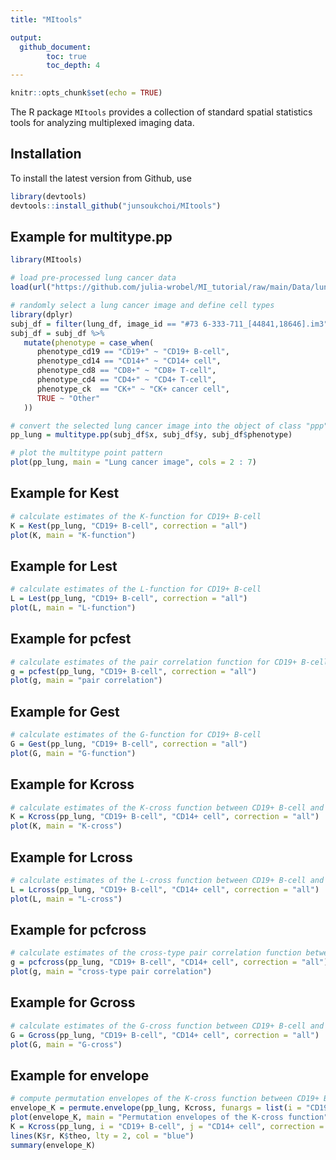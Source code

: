 ```yaml
---
title: "MItools"

output: 
  github_document:
        toc: true
        toc_depth: 4
---
```


```r
knitr::opts_chunk$set(echo = TRUE)
```

The R package `MItools` provides a collection of standard spatial statistics tools for analyzing multiplexed imaging data.

## Installation

To install the latest version from Github, use

```r
library(devtools)
devtools::install_github("junsoukchoi/MItools")
```

## Example for multitype.pp

```r
library(MItools)

# load pre-processed lung cancer data
load(url("https://github.com/julia-wrobel/MI_tutorial/raw/main/Data/lung.RDA"))

# randomly select a lung cancer image and define cell types
library(dplyr)
subj_df = filter(lung_df, image_id == "#73 6-333-711_[44841,18646].im3")
subj_df = subj_df %>%
   mutate(phenotype = case_when(
      phenotype_cd19 == "CD19+" ~ "CD19+ B-cell",
      phenotype_cd14 == "CD14+" ~ "CD14+ cell",
      phenotype_cd8 == "CD8+" ~ "CD8+ T-cell",
      phenotype_cd4 == "CD4+" ~ "CD4+ T-cell",
      phenotype_ck  == "CK+" ~ "CK+ cancer cell",
      TRUE ~ "Other"
   ))

# convert the selected lung cancer image into the object of class "ppp" representing a multitype point pattern
pp_lung = multitype.pp(subj_df$x, subj_df$y, subj_df$phenotype)

# plot the multitype point pattern
plot(pp_lung, main = "Lung cancer image", cols = 2 : 7)
```

## Example for Kest

```r
# calculate estimates of the K-function for CD19+ B-cell
K = Kest(pp_lung, "CD19+ B-cell", correction = "all")
plot(K, main = "K-function")
```

## Example for Lest

```r
# calculate estimates of the L-function for CD19+ B-cell
L = Lest(pp_lung, "CD19+ B-cell", correction = "all")
plot(L, main = "L-function")
```

## Example for pcfest

```r
# calculate estimates of the pair correlation function for CD19+ B-cell
g = pcfest(pp_lung, "CD19+ B-cell", correction = "all")
plot(g, main = "pair correlation")
```

## Example for Gest

```r
# calculate estimates of the G-function for CD19+ B-cell
G = Gest(pp_lung, "CD19+ B-cell", correction = "all")
plot(G, main = "G-function")
```

## Example for Kcross

```r
# calculate estimates of the K-cross function between CD19+ B-cell and CD14+ cell
K = Kcross(pp_lung, "CD19+ B-cell", "CD14+ cell", correction = "all")
plot(K, main = "K-cross")
```

## Example for Lcross

```r
# calculate estimates of the L-cross function between CD19+ B-cell and CD14+ cell
L = Lcross(pp_lung, "CD19+ B-cell", "CD14+ cell", correction = "all")
plot(L, main = "L-cross")
```

## Example for pcfcross

```r
# calculate estimates of the cross-type pair correlation function between CD19+ B-cell and CD14+ cell
g = pcfcross(pp_lung, "CD19+ B-cell", "CD14+ cell", correction = "all")
plot(g, main = "cross-type pair correlation")
```

## Example for Gcross

```r
# calculate estimates of the G-cross function between CD19+ B-cell and CD14+ cell
G = Gcross(pp_lung, "CD19+ B-cell", "CD14+ cell", correction = "all")
plot(G, main = "G-cross")
```

## Example for envelope

```r
# compute permutation envelopes of the K-cross function between CD19+ B-cell and CD14+ cell under CSR
envelope_K = permute.envelope(pp_lung, Kcross, funargs = list(i = "CD19+ B-cell", j = "CD14+ cell", correction = "isotropic"))
plot(envelope_K, main = "Permutation envelopes of the K-cross function")
K = Kcross(pp_lung, i = "CD19+ B-cell", j = "CD14+ cell", correction = "isotropic")
lines(K$r, K$theo, lty = 2, col = "blue")
summary(envelope_K)
```
